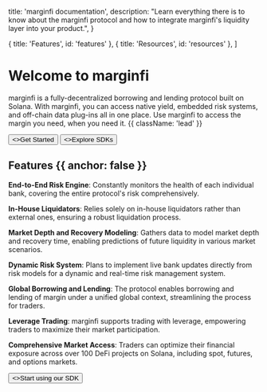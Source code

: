 
  title: 'marginfi documentation',
  description:
    "Learn everything there is to know about the marginfi protocol and how to integrate marginfi's liquidity layer into your product.",
}

  { title: 'Features', id: 'features' },
  { title: 'Resources', id: 'resources' },
]

<HeroPattern />

# Welcome to marginfi

marginfi is a fully-decentralized borrowing and lending protocol built on Solana. With marginfi, you can access native yield, embedded risk systems, and off-chain data plug-ins all in one place. Use marginfi to access the margin you need, when you need it. {{ className: 'lead' }}

<div className="not-prose mb-16 mt-6 flex gap-3">
  <Button href="/introduction" arrow="right">
    <>Get Started</>
  </Button>
  <Button href="/sdks" variant="outline">
    <>Explore SDKs</>
  </Button>
</div>

## Features {{ anchor: false }}

<b>End-to-End Risk Engine</b>: Constantly monitors the health of each individual bank, covering the entire protocol's risk comprehensively.

<b>In-House Liquidators</b>: Relies solely on in-house liquidators rather than external ones, ensuring a robust liquidation process.

<b>Market Depth and Recovery Modeling</b>: Gathers data to model market depth and recovery time, enabling predictions of future liquidity in various market scenarios.

<b>Dynamic Risk System</b>: Plans to implement live bank updates directly from risk models for a dynamic and real-time risk management system.

<b>Global Borrowing and Lending</b>: The protocol enables borrowing and lending
of margin under a unified global context, streamlining the process for traders. 

<b>Leverage Trading</b>: marginfi supports trading with leverage, empowering
traders to maximize their market participation. 

<b>Comprehensive Market Access</b>: Traders can optimize their financial
exposure across over 100 DeFi projects on Solana, including spot, futures, and
options markets.

<div className="not-prose">
  <Button href="/sdks" variant="text" arrow="right">
    <>Start using our SDK</>
  </Button>
</div>

<Guides />

<Resources />
